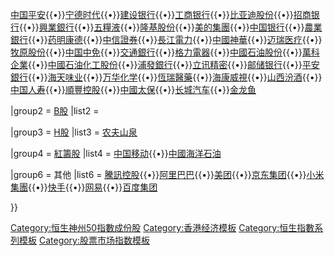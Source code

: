 {{Navbox
|name = Hang Seng China 50 Index
|title = {{flagicon|Hong Kong}} 恒生神州50指數成份股 (截至2022年4月29日)
|titlestyle = background:lightsteelblue; 

|group1 = [[A股]]
|list1 = [[贵州茅台]]{{•}}[[中国平安]]{{•}}[[宁德时代]]{{•}}[[中國建設銀行|建设银行]]{{•}}[[中国工商银行|工商银行]]{{•}}[[比亚迪|比亚迪股份]]{{•}}[[招商银行]]{{•}}[[興業銀行]]{{•}}[[五糧液]]{{•}}[[隆基股份]]{{•}}[[美的集團]]{{•}}[[中国银行]]{{•}}[[中國農業銀行|農業銀行]]{{•}}[[药明康德]]{{•}}[[中信證券]]{{•}}[[長江電力]]{{•}}[[中国神华能源|中國神華]]{{•}}[[迈瑞医疗]]{{•}}[[牧原食品|牧原股份]]{{•}}[[中国中免]]{{•}}[[交通銀行]]{{•}}[[格力電器]]{{•}}[[中国石油天然气股份|中國石油股份]]{{•}}[[万科|萬科企業]]{{•}}[[中國石油化工股份]]{{•}}[[上海浦东发展银行|浦發銀行]]{{•}}[[立讯精密]]{{•}}[[中国邮政储蓄银行|邮储银行]]{{•}}[[平安銀行]]{{•}}[[海天味业]]{{•}}[[万华化学]]{{•}}[[恆瑞醫藥]]{{•}}[[海康威視]]{{•}}[[汾酒集团|山西汾酒]]{{•}}[[中国人寿保险|中国人寿]]{{•}}[[順豐控股]]{{•}}[[中國太平洋保險|中國太保]]{{•}}[[长城汽车]]{{•}}[[益海嘉里|金龙鱼]]

|group2 = [[B股]]
|list2 =

|group3 = [[H股]]
|list3 = [[农夫山泉]]

|group4 = [[紅籌股]]
|list4 = [[中国移动]]{{•}}[[中国海洋石油有限公司|中國海洋石油]]

|group6 = 其他
|list6 = [[腾讯|騰訊控股]]{{•}}[[阿里巴巴集团|阿里巴巴]]{{•}}[[美团]]{{•}}[[京东集团]]{{•}}[[小米集團]]{{•}}[[快手 (軟體)|快手]]{{•}}[[网易]]{{•}}[[百度|百度集团]]

}}<includeonly>[[Category:恒生神州50指數成份股]]</includeonly><noinclude>
[[Category:香港经济模板]]
[[Category:恒生指數系列模板]]
[[Category:股票市场指数模板]]
</noinclude>